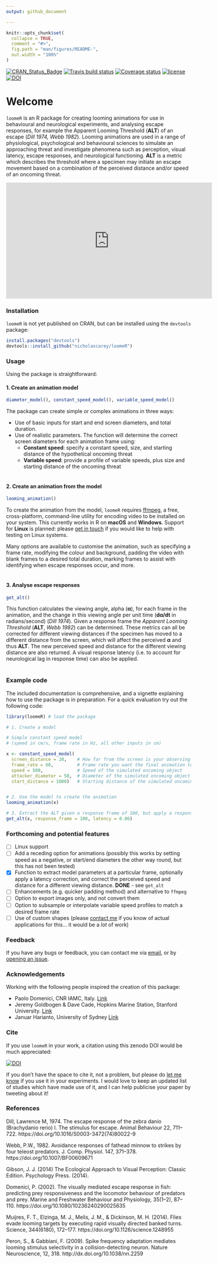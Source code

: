 ```yaml
---
output: github_document

---
```


<!-- README.md is generated from README.Rmd. Please edit that file -->

```r
knitr::opts_chunk$set(
  collapse = TRUE,
  comment = "#>",
  fig.path = "man/figures/README-",
  out.width = "100%"
)
```

[![CRAN_Status_Badge](http://www.r-pkg.org/badges/version/loomeR)](https://cran.r-project.org/package=loomeR)
[![Travis build status](https://travis-ci.org/nicholascarey/loomeR.svg?branch=master)](https://travis-ci.org/nicholascarey/loomeR)
[![Coverage status](https://codecov.io/gh/nicholascarey/loomeR/branch/master/graph/badge.svg)](https://codecov.io/github/nicholascarey/loomeR?branch=master)
[![license](https://img.shields.io/badge/license-GPL--3-blue.svg)](https://www.gnu.org/licenses/gpl-3.0.en.html)
[![DOI](https://zenodo.org/badge/DOI/10.5281/zenodo.1212570.svg)](https://doi.org/10.5281/zenodo.1212570) 

# Welcome

`loomeR` is an R package for creating looming animations for use in behavioural and neurological experiments, and analysing escape responses, for example the Apparent Looming Threshold (**ALT**) of an escape (*Dill 1974, Webb 1982*). Looming animations are used in a range of physiological, psychological and behavioural sciences to simulate an approaching threat and investigate phenomena such as perception, visual latency, escape responses, and neurological functioning. **ALT** is a metric which describes the threshold where a specimen may initiate an escape movement based on a combination of the perceived distance and/or speed of an oncoming threat. 

<p align="center">

<iframe width="560" height="315" src="https://www.youtube.com/embed/uqI__qq1CPw" frameborder="0" allow="autoplay; encrypted-media" allowfullscreen></iframe>

</p>

### Installation
`loomeR` is not yet published on CRAN, but can be installed using the `devtools` package:

```r
install.packages("devtools")
devtools::install_github("nicholascarey/loomeR")
```

### Usage
Using the package is straightforward: 

#### 1. Create an animation model
```r
diameter_model(), constant_speed_model(), variable_speed_model()
```
The package can create simple or complex animations in three ways: 

- Use of basic inputs for start and end screen diameters, and total duration. 
- Use of realistic parameters. The function will determine the correct screen diameters for each animation frame using:
    - **Constant speed**: specify a constant speed, size, and starting distance of the hypothetical oncoming threat
    - **Variable speed**: provide a profile of variable speeds, plus size and starting distance of the oncoming threat
<br>
<br>

#### 2. Create an animation from the model
```r
looming_animation()
```
To create the animation from the model, `loomeR` requires [ffmpeg](http://ffmpeg.org), a free, cross-platform, command-line utility for encoding video to be installed on your system. This currently works in R on **macOS** and **Windows**. Support for **Linux** is planned: please [get in touch](mailto:nicholascarey@gmail.com) if you would like to help with testing on Linux systems. 

Many options are available to customise the animation, such as specifying a frame rate, modifying the colour and background, padding the video with blank frames to a desired total duration, marking frames to assist with identifying when escape responses occur, and more. 
<br>
<br>

#### 3. Analyse escape responses 
```r
get_alt()
```
This function calculates the viewing angle, alpha (**&alpha;**), for each frame in the animation, and the change in this viewing angle per unit time (**d&alpha;/dt** in radians/second) (*Dill 1974*). Given a response frame the *Apparent Looming Threshold* (**ALT**, *Webb 1982*) can be determined. These metrics can all be corrected for different viewing distances if the specimen has moved to a different distance from the screen, which will affect the perceived **&alpha;** and thus **ALT**. The new perceived speed and distance for the different viewing distance are also returned. A visual response latency (i.e. to account for neurological lag in response time) can also be applied. 
<br>
<br>

### Example code

The included documentation is comprehensive, and a vignette explaining how to use the package is in preparation. For a quick evaluation try out the following code:

```r
library(loomeR) # load the package

# 1. Create a model

# Simple constant speed model
# (speed in cm/s, frame rate in Hz, all other inputs in cm)

x <- constant_speed_model(
  screen_distance = 20,    # How far from the screen is your observing specimen?
  frame_rate = 60,         # Frame rate you want the final animation to be 
  speed = 500,             # Speed of the simulated oncoming object
  attacker_diameter = 50,  # Diameter of the simulated oncoming object
  start_distance = 1000)   # Starting distance of the simulated oncoming object


# 2. Use the model to create the animation
looming_animation(x)

# 3. Extract the ALT given a response frame of 100, but apply a response latency of 60 milliseconds
get_alt(x, response_frame = 100, latency = 0.06)

```

### Forthcoming and potential features

- [ ] Linux support
- [ ] Add a receding option for animations (possibly this works by setting speed as a negative, or start/end diameters the other way round, but this has not been tested)
- [X] Function to extract model parameters at a particular frame, optionally apply a latency correction, and correct the perceived speed and distance for a different viewing distance. **DONE** - see `get_alt`
- [ ] Enhancements (e.g. quicker padding method) and alternative to `ffmpeg`
- [ ] Option to export images only, and not convert them
- [ ] Option to subsample or interpolate variable speed profiles to match a desired frame rate
- [ ] Use of custom shapes (please [contact me](mailto:nicholascarey@gmail.com) if you know of actual applications for this... it would be a *lot* of work)

### Feedback

If you have any bugs or feedback, you can contact me via [email](mailto:nicholascarey@gmail.com), or by [opening an issue](https://github.com/nicholascarey/loomeR/issues). 

### Acknowledgements

Working with the following people inspired the creation of this package:

- Paolo Domenici, CNR IAMC, Italy.  [Link](http://oristano.iamc.cnr.it/IAMC/staff/paolo-domenici/domenici-paolo?set_language=en)
- Jeremy Goldbogen & Dave Cade, Hopkins Marine Station, Stanford University. [Link](http://goldbogen.stanford.edu)
- Januar Harianto, University of Sydney [Link](https://github.com/januarharianto)

### Cite
If you use `loomeR` in your work, a citation using this zenodo DOI would be much appreciated:

[![DOI](https://zenodo.org/badge/DOI/10.5281/zenodo.1212570.svg)](https://doi.org/10.5281/zenodo.1212570)

If you don't have the space to cite it, not a problem, but please do [let me know](mailto:nicholascarey@gmail.com) if you use it in your experiments. I would love to keep an updated list of studies which have made use of it, and I can help publicise your paper by tweeting about it! 

### References

Dill, Lawrence M, 1974. The escape response of the zebra danio (Brachydanio rerio) I. The stimulus for escape. Animal Behaviour 22, 711–722. https://doi.org/10.1016/S0003-3472(74)80022-9

Webb, P.W., 1982. Avoidance responses of fathead minnow to strikes by four teleost predators. J. Comp. Physiol. 147, 371–378. https://doi.org/10.1007/BF00609671

Gibson, J. J. (2014) The Ecological Approach to Visual Perception: Classic Edition. Psychology Press. (2014).

Domenici, P. (2002). The visually mediated escape response in fish: predicting prey responsiveness and the locomotor behaviour of predators and prey. Marine and Freshwater Behaviour and Physiology, 35(1–2), 87–110. https://doi.org/10.1080/10236240290025635

Muijres, F. T., Elzinga, M. J., Melis, J. M., & Dickinson, M. H. (2014). Flies evade looming targets by executing rapid visually directed banked turns. Science, 344(6180), 172–177. https://doi.org/10.1126/science.1248955

Peron, S., & Gabbiani, F. (2009). Spike frequency adaptation mediates looming stimulus selectivity in a collision-detecting neuron. Nature Neuroscience, 12, 318. http://dx.doi.org/10.1038/nn.2259

